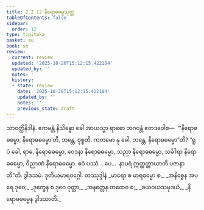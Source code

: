 ```yaml
---
title: 2.2.12 နိရောဓဓမ္မသုတ္တ
tableOfContents: false
sidebar:
  order: 12
type: tipitaka
basket: su
book: sn
review:
  current: review
  updated: '2025-10-20T15:12:15.422104'
  updated_by: ''
  notes: ''
  history:
  - state: review
    date: '2025-10-20T15:12:15.422104'
    updated_by: ''
    notes: ''
    previous_state: draft
---
```



<DynamicBreadcrumb />


<ReviewStatus review={frontmatter.review} showDetails={true} />

<HypothesisAnnotation frontmatter={frontmatter} />

<Division number="181" book="sn" e="ch" v="18" p="305">

<Paragraph number="870" book="sn">
သာဝတ္ထိနိဒါနံ. ဧကမန္တံ နိသိန္နော ခေါ အာယသ္မာ ရာဓော ဘဂဝန္တံ ဧတဒဝေါစ—  “‘နိရောဓဓမ္မော, နိရောဓဓမ္မော’တိ, ဘန္တေ, ဝုစ္စတိ. ကတမော နု ခေါ, ဘန္တေ, နိရောဓဓမ္မော”တိ? “ရူပံ ခေါ, ရာဓ, နိရောဓဓမ္မော, ဝေဒနာ နိရောဓဓမ္မော, သညာ နိရောဓဓမ္မော, သင်္ခါရာ နိရောဓဓမ္မော, ဝိညာဏံ နိရောဓဓမ္မော. ဧဝံ ပဿံ …ပေ…  နာပရံ ဣတ္ထတ္တာယာတိ ပဇာနာတီ”တိ.

</Paragraph>
</Division>

<Paragraph number="871" type="center" book="sn">
ဒွါဒသမံ.



</Paragraph>

<Paragraph number="872" type="center" book="sn">
ဒုတိယမာရဝဂ္ဂေါ.



</Paragraph>

<Paragraph number="873" type="center" book="sn">
တဿုဒ္ဒါနံ


</Paragraph>

<Paragraph number="874" type="verses" book="sn">
_မာရော စ မာရဓမ္မော စ,_  
_အနိစ္စေန အပရေ ဒုဝေ;_  
_ဒုက္ခေန စ ဒုဝေ ဝုတ္တာ,_  
_အနတ္တေန တထေဝ စ;_  
_ခယဝယသမုဒယံ,_  
_နိရောဓဓမ္မေန ဒွါဒသာတိ._
</Paragraph>